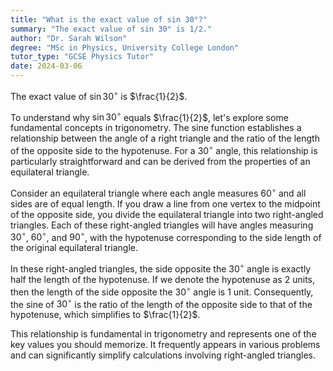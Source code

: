 ```yaml
---
title: "What is the exact value of sin 30°?"
summary: "The exact value of sin 30° is 1/2."
author: "Dr. Sarah Wilson"
degree: "MSc in Physics, University College London"
tutor_type: "GCSE Physics Tutor"
date: 2024-03-06
---
```


The exact value of $\sin 30^\circ$ is $\frac{1}{2}$.

To understand why $\sin 30^\circ$ equals $\frac{1}{2}$, let's explore some fundamental concepts in trigonometry. The sine function establishes a relationship between the angle of a right triangle and the ratio of the length of the opposite side to the hypotenuse. For a $30^\circ$ angle, this relationship is particularly straightforward and can be derived from the properties of an equilateral triangle.

Consider an equilateral triangle where each angle measures $60^\circ$ and all sides are of equal length. If you draw a line from one vertex to the midpoint of the opposite side, you divide the equilateral triangle into two right-angled triangles. Each of these right-angled triangles will have angles measuring $30^\circ$, $60^\circ$, and $90^\circ$, with the hypotenuse corresponding to the side length of the original equilateral triangle.

In these right-angled triangles, the side opposite the $30^\circ$ angle is exactly half the length of the hypotenuse. If we denote the hypotenuse as $2$ units, then the length of the side opposite the $30^\circ$ angle is $1$ unit. Consequently, the sine of $30^\circ$ is the ratio of the length of the opposite side to that of the hypotenuse, which simplifies to $\frac{1}{2}$.

This relationship is fundamental in trigonometry and represents one of the key values you should memorize. It frequently appears in various problems and can significantly simplify calculations involving right-angled triangles.
    